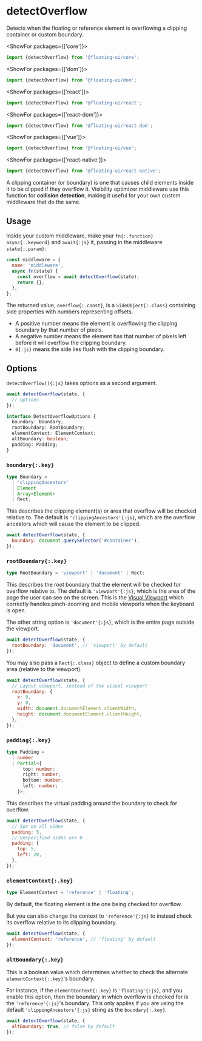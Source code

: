 <PageCard>

# detectOverflow

Detects when the floating or reference element is overflowing a
clipping container or custom boundary.

<ShowFor packages={['core']}>

```js
import {detectOverflow} from '@floating-ui/core';
```

</ShowFor>

<ShowFor packages={['dom']}>

```js
import {detectOverflow} from '@floating-ui/dom';
```

</ShowFor>

<ShowFor packages={['react']}>

```js
import {detectOverflow} from '@floating-ui/react';
```

</ShowFor>

<ShowFor packages={['react-dom']}>

```js
import {detectOverflow} from '@floating-ui/react-dom';
```

</ShowFor>

<ShowFor packages={['vue']}>

```js
import {detectOverflow} from '@floating-ui/vue';
```

</ShowFor>

<ShowFor packages={['react-native']}>

```js
import {detectOverflow} from '@floating-ui/react-native';
```

</ShowFor>

</PageCard>

A clipping container (or boundary) is one that causes child
elements inside it to be clipped if they overflow it. Visibility
optimizer middleware use this function for **collision
detection**, making it useful for your own custom middleware that
do the same.

## Usage

Inside your custom middleware, make your `fn{:.function}`
`async{:.keyword}` and `await{:js}` it, passing in the middleware
`state{:.param}`:

```js
const middleware = {
  name: 'middleware',
  async fn(state) {
    const overflow = await detectOverflow(state);
    return {};
  },
};
```

The returned value, `overflow{:.const}`, is a
`SideObject{:.class}` containing side properties with numbers
representing offsets.

- A positive number means the element is overflowing the clipping
  boundary by that number of pixels.
- A negative number means the element has that number of pixels
  left before it will overflow the clipping boundary.
- `0{:js}` means the side lies flush with the clipping boundary.

## Options

`detectOverflow(){:js}` takes options as a second argument.

```js
await detectOverflow(state, {
  // options
});
```

```ts
interface DetectOverflowOptions {
  boundary: Boundary;
  rootBoundary: RootBoundary;
  elementContext: ElementContext;
  altBoundary: boolean;
  padding: Padding;
}
```

### `boundary{:.key}`

```ts
type Boundary =
  | 'clippingAncestors'
  | Element
  | Array<Element>
  | Rect;
```

This describes the clipping element(s) or area that overflow will
be checked relative to. The default is
`'clippingAncestors'{:js}`, which are the overflow ancestors
which will cause the element to be clipped.

```js
await detectOverflow(state, {
  boundary: document.querySelector('#container'),
});
```

### `rootBoundary{:.key}`

```ts
type RootBoundary = 'viewport' | 'document' | Rect;
```

This describes the root boundary that the element will be checked
for overflow relative to. The default is `'viewport'{:js}`, which
is the area of the page the user can see on the screen. This is
the
[Visual Viewport](https://developer.mozilla.org/en-US/docs/Web/API/Visual_Viewport_API)
which correctly handles pinch-zooming and mobile viewports when
the keyboard is open.

The other string option is `'document'{:js}`, which is the entire
page outside the viewport.

```js
await detectOverflow(state, {
  rootBoundary: 'document', // 'viewport' by default
});
```

You may also pass a `Rect{:.class}` object to define a custom
boundary area (relative to the viewport).

```js
await detectOverflow(state, {
  // Layout viewport, instead of the visual viewport
  rootBoundary: {
    x: 0,
    y: 0,
    width: document.documentElement.clientWidth,
    height: document.documentElement.clientHeight,
  },
});
```

### `padding{:.key}`

```ts
type Padding =
  | number
  | Partial<{
      top: number;
      right: number;
      bottom: number;
      left: number;
    }>;
```

This describes the virtual padding around the boundary to check
for overflow.

```js
await detectOverflow(state, {
  // 5px on all sides
  padding: 5,
  // Unspecified sides are 0
  padding: {
    top: 5,
    left: 20,
  },
});
```

### `elementContext{:.key}`

```ts
type ElementContext = 'reference' | 'floating';
```

By default, the floating element is the one being checked for
overflow.

But you can also change the context to `'reference'{:js}` to
instead check its overflow relative to its clipping boundary.

```js
await detectOverflow(state, {
  elementContext: 'reference', // 'floating' by default
});
```

### `altBoundary{:.key}`

This is a boolean value which determines whether to check the
alternate `elementContext{:.key}`'s boundary.

For instance, if the `elementContext{:.key}` is
`'floating'{:js}`, and you enable this option, then the boundary
in which overflow is checked for is the `'reference'{:js}`'s
boundary. This only applies if you are using the default
`'clippingAncestors'{:js}` string as the `boundary{:.key}`.

```js
await detectOverflow(state, {
  altBoundary: true, // false by default
});
```
